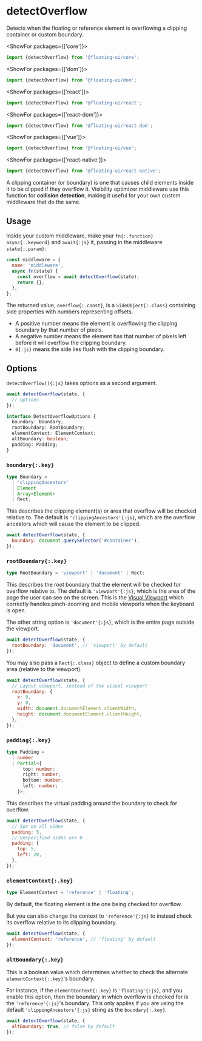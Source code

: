 <PageCard>

# detectOverflow

Detects when the floating or reference element is overflowing a
clipping container or custom boundary.

<ShowFor packages={['core']}>

```js
import {detectOverflow} from '@floating-ui/core';
```

</ShowFor>

<ShowFor packages={['dom']}>

```js
import {detectOverflow} from '@floating-ui/dom';
```

</ShowFor>

<ShowFor packages={['react']}>

```js
import {detectOverflow} from '@floating-ui/react';
```

</ShowFor>

<ShowFor packages={['react-dom']}>

```js
import {detectOverflow} from '@floating-ui/react-dom';
```

</ShowFor>

<ShowFor packages={['vue']}>

```js
import {detectOverflow} from '@floating-ui/vue';
```

</ShowFor>

<ShowFor packages={['react-native']}>

```js
import {detectOverflow} from '@floating-ui/react-native';
```

</ShowFor>

</PageCard>

A clipping container (or boundary) is one that causes child
elements inside it to be clipped if they overflow it. Visibility
optimizer middleware use this function for **collision
detection**, making it useful for your own custom middleware that
do the same.

## Usage

Inside your custom middleware, make your `fn{:.function}`
`async{:.keyword}` and `await{:js}` it, passing in the middleware
`state{:.param}`:

```js
const middleware = {
  name: 'middleware',
  async fn(state) {
    const overflow = await detectOverflow(state);
    return {};
  },
};
```

The returned value, `overflow{:.const}`, is a
`SideObject{:.class}` containing side properties with numbers
representing offsets.

- A positive number means the element is overflowing the clipping
  boundary by that number of pixels.
- A negative number means the element has that number of pixels
  left before it will overflow the clipping boundary.
- `0{:js}` means the side lies flush with the clipping boundary.

## Options

`detectOverflow(){:js}` takes options as a second argument.

```js
await detectOverflow(state, {
  // options
});
```

```ts
interface DetectOverflowOptions {
  boundary: Boundary;
  rootBoundary: RootBoundary;
  elementContext: ElementContext;
  altBoundary: boolean;
  padding: Padding;
}
```

### `boundary{:.key}`

```ts
type Boundary =
  | 'clippingAncestors'
  | Element
  | Array<Element>
  | Rect;
```

This describes the clipping element(s) or area that overflow will
be checked relative to. The default is
`'clippingAncestors'{:js}`, which are the overflow ancestors
which will cause the element to be clipped.

```js
await detectOverflow(state, {
  boundary: document.querySelector('#container'),
});
```

### `rootBoundary{:.key}`

```ts
type RootBoundary = 'viewport' | 'document' | Rect;
```

This describes the root boundary that the element will be checked
for overflow relative to. The default is `'viewport'{:js}`, which
is the area of the page the user can see on the screen. This is
the
[Visual Viewport](https://developer.mozilla.org/en-US/docs/Web/API/Visual_Viewport_API)
which correctly handles pinch-zooming and mobile viewports when
the keyboard is open.

The other string option is `'document'{:js}`, which is the entire
page outside the viewport.

```js
await detectOverflow(state, {
  rootBoundary: 'document', // 'viewport' by default
});
```

You may also pass a `Rect{:.class}` object to define a custom
boundary area (relative to the viewport).

```js
await detectOverflow(state, {
  // Layout viewport, instead of the visual viewport
  rootBoundary: {
    x: 0,
    y: 0,
    width: document.documentElement.clientWidth,
    height: document.documentElement.clientHeight,
  },
});
```

### `padding{:.key}`

```ts
type Padding =
  | number
  | Partial<{
      top: number;
      right: number;
      bottom: number;
      left: number;
    }>;
```

This describes the virtual padding around the boundary to check
for overflow.

```js
await detectOverflow(state, {
  // 5px on all sides
  padding: 5,
  // Unspecified sides are 0
  padding: {
    top: 5,
    left: 20,
  },
});
```

### `elementContext{:.key}`

```ts
type ElementContext = 'reference' | 'floating';
```

By default, the floating element is the one being checked for
overflow.

But you can also change the context to `'reference'{:js}` to
instead check its overflow relative to its clipping boundary.

```js
await detectOverflow(state, {
  elementContext: 'reference', // 'floating' by default
});
```

### `altBoundary{:.key}`

This is a boolean value which determines whether to check the
alternate `elementContext{:.key}`'s boundary.

For instance, if the `elementContext{:.key}` is
`'floating'{:js}`, and you enable this option, then the boundary
in which overflow is checked for is the `'reference'{:js}`'s
boundary. This only applies if you are using the default
`'clippingAncestors'{:js}` string as the `boundary{:.key}`.

```js
await detectOverflow(state, {
  altBoundary: true, // false by default
});
```
